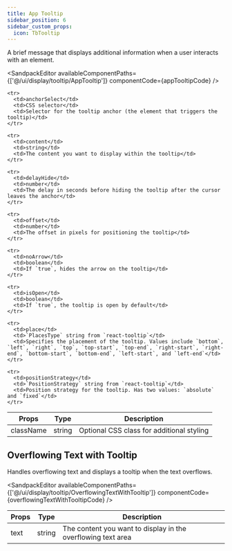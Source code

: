 ```yaml
---
title: App Tooltip
sidebar_position: 6
sidebar_custom_props:
  icon: TbTooltip
---
```



A brief message that displays additional information when a user interacts with an element.


<Tabs>
<TabItem value="usage" label="Usage" default>

<SandpackEditor
  availableComponentPaths={['@/ui/display/tooltip/AppTooltip']}
  componentCode={appTooltipCode} 
/>

</TabItem>

<TabItem value="props" label="Props">

<table>
  <thead>
    <tr>
      <th>Props</th>
      <th>Type</th>
      <th>Description</th>
    </tr>
  </thead>

  <tbody>
    <tr>
      <td>className</td>
      <td>string</td>
      <td>Optional CSS class for additional styling</td>
    </tr>

    <tr>
      <td>anchorSelect</td>
      <td>CSS selector</td>
      <td>Selector for the tooltip anchor (the element that triggers the tooltip)</td>
    </tr>

    <tr>
      <td>content</td>
      <td>string</td>
      <td>The content you want to display within the tooltip</td>
    </tr>

    <tr>
      <td>delayHide</td>
      <td>number</td>
      <td>The delay in seconds before hiding the tooltip after the cursor leaves the anchor</td>
    </tr>

    <tr>
      <td>offset</td>
      <td>number</td>
      <td>The offset in pixels for positioning the tooltip</td>
    </tr>

    <tr>
      <td>noArrow</td>
      <td>boolean</td>
      <td>If `true`, hides the arrow on the tooltip</td>
    </tr>

    <tr>
      <td>isOpen</td>
      <td>boolean</td>
      <td>If `true`, the tooltip is open by default</td>
    </tr>

    <tr>
      <td>place</td>
      <td>`PlacesType` string from `react-tooltip`</td>
      <td>Specifies the placement of the tooltip. Values include `bottom`, `left`, `right`, `top`, `top-start`, `top-end`, `right-start`, `right-end`, `bottom-start`, `bottom-end`, `left-start`, and `left-end`</td>
    </tr>

    <tr>
      <td>positionStrategy</td>
      <td>`PositionStrategy` string from `react-tooltip`</td>
      <td>Position strategy for the tooltip. Has two values: `absolute` and `fixed`</td>
    </tr>

  </tbody>
</table>

</TabItem>


</Tabs>

## Overflowing Text with Tooltip

Handles overflowing text and displays a tooltip when the text overflows. 

<Tabs>
<TabItem value="usage" label="Usage" default>


<SandpackEditor
  availableComponentPaths={['@/ui/display/tooltip/OverflowingTextWithTooltip']}
  componentCode={overflowingTextWithTooltipCode} 
/>

</TabItem>

<TabItem value="props" label="Props">

<table>
  <thead>
    <tr>
      <th>Props</th>
      <th>Type</th>
      <th>Description</th>
    </tr>
  </thead>

  <tbody>
    <tr>
      <td>text</td>
      <td>string</td>
      <td>The content you want to display in the overflowing text area</td>
    </tr>

  </tbody>
</table>

</TabItem>

</Tabs>